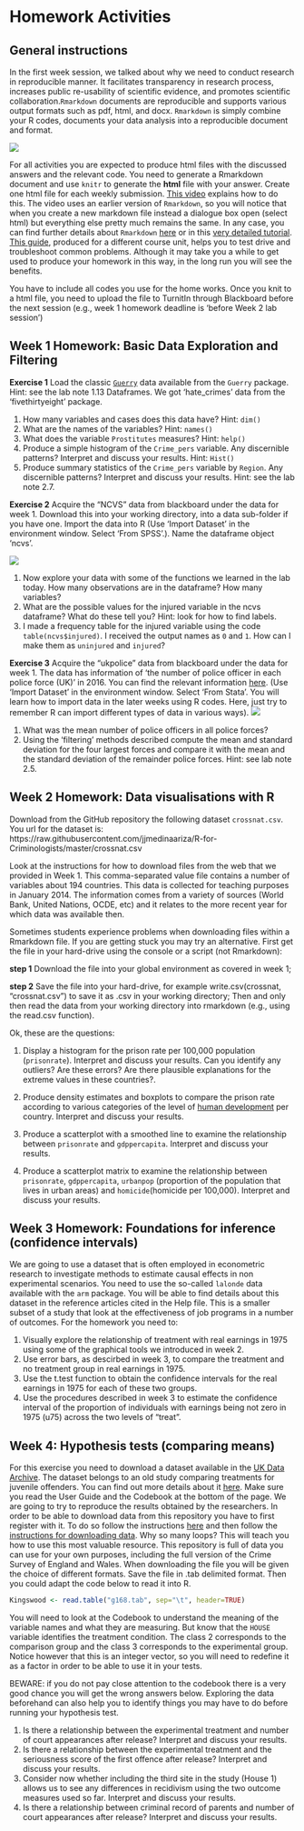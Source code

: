 # Homework Activities

## General instructions

In the first week session, we talked about why we need to conduct research in reproducible manner. It facilitates transparency in research process, increases public re-usability of scientific evidence, and promotes scientific collaboration.`Rmarkdown` documents are reproducible and supports various output formats such as pdf, html, and docx. `Rmarkdown` is simply combine your R codes, documents your data analysis into a reproducible document and format.

![](imgs/rmarkdown.png)

For all activities you are expected to produce html files with the discussed answers and the relevant code. You need to generate a Rmarkdown document and use `knitr` to generate the **html** file with your answer. Create one html file for each weekly submission. [This video](https://www.youtube.com/watch?v=-apyD5f9nwg) explains how to do this. The video uses an earlier version of `Rmarkdown`, so you will notice that when you create a new markdown file instead a dialogue box open (select html) but everything else pretty much remains the same. In any case, you can find further details about `Rmarkdown` [here](http://rmarkdown.rstudio.com/) or in this [very detailed tutorial](http://galahad.well.ox.ac.uk/repro/?utm_content=bufferc4efb&utm_medium=social&utm_source=twitter.com&utm_campaign=buffer). [This guide](http://stat545-ubc.github.io/block007_first-use-rmarkdown.html#troubleshooting), produced for a different course unit, helps you to test drive and troubleshoot common problems. Although it may take you a while to get used to produce your homework in this way, in the long run you will see the benefits.

You have to include all codes you use for the home works. Once you knit to a html file, you need to upload the file to TurnitIn through Blackboard before the next session (e.g., week 1 homework deadline is 'before Week 2 lab session')

## Week 1 Homework: Basic Data Exploration and Filtering

**Exercise 1**
Load the classic [`Guerry`](https://en.wikipedia.org/wiki/Andr%C3%A9-Michel_Guerry) data available from the `Guerry` package. Hint: see the lab note 1.13 Dataframes. We got 'hate_crimes' data from the 'fivethirtyeight' package.

1) How many variables and cases does this data have? Hint: `dim()`
2) What are the names of the variables? Hint: `names()`
3) What does the variable `Prostitutes` measures? Hint: `help()`
4) Produce a simple histogram of the `Crime_pers` variable. Any discernible patterns? Interpret and discuss your results. Hint: `Hist()`
5) Produce summary statistics of the `Crime_pers` variable by `Region`. Any discernible patterns? Interpret and discuss your results. Hint: see the lab note 2.7. 

**Exercise 2**
Acquire the “NCVS” data from blackboard under the data for week 1. Download this into your working directory, into a data sub-folder if you have one. Import the data into R (Use 'Import Dataset' in the environment window. Select 'From SPSS'.). Name the dataframe object ‘ncvs’.

![](imgs/hwimport.png)

1) Now explore your data with some of the functions we learned in the lab today. How many observations are in the dataframe? How many variables?
2) What are the possible values for the injured variable in the ncvs dataframe? What do these tell you? Hint: look for how to find labels. 
3) I made a frequency table for the injured variable using the code `table(ncvs$injured)`. I received the output names as `0` and `1`. How can I make them as `uninjured` and `injured`?

**Exercise 3**
Acquire the “ukpolice” data from blackboard under the data for week 1. The data has information of 'the number of police officer in each police force (UK)' in 2016. You can find the relevant information [here](https://en.wikipedia.org/wiki/List_of_police_forces_of_the_United_Kingdom). (Use 'Import Dataset' in the environment window. Select 'From Stata'. You will learn how to import data in the later weeks using R codes. Here, just try to remember R can import different types of data in various ways).
![](imgs/hwimport2.png)

1) What was the mean number of police officers in all police forces? 
2) Using the 'filtering' methods described compute the mean and standard deviation for the four largest forces and compare it with the mean and the standard deviation of the remainder police forces. Hint: see lab note 2.5.


## Week 2 Homework: Data visualisations with R

Download from the GitHub repository the following dataset `crossnat.csv`. You url for the dataset is: https://raw.githubusercontent.com/jjmedinaariza/R-for-Criminologists/master/crossnat.csv

Look at the instructions for how to download files from the web that we provided in Week 1. This comma-separated value file contains a number of variables about 194 countries. This data is collected for teaching purposes in January 2014. The information comes from a variety of sources (World Bank, United Nations, OCDE, etc) and it relates to the more recent year for which data was available then.

Sometimes students experience problems when downloading files within a Rmarkdown file. If you are getting stuck you may try an alternative. First get the file in your hard-drive using the console or a script (not Rmarkdown):

**step 1** Download the file into your global environment as covered in week 1;

**step 2** Save the file into your hard-drive, for example write.csv(crossnat, "crossnat.csv") to save it as .csv in your working directory; 
Then and only then read the data from your working directory into rmarkdown (e.g., using the read.csv function).

Ok, these are the questions:

1) Display a histogram for the prison rate per 100,000 population (`prisonrate`). Interpret and discuss your results. Can you identify any outliers? Are these errors? Are there plausible explanations for the extreme values in these countries?.

2) Produce density estimates and boxplots to compare the prison rate according to various categories of the level of [human development](http://hdr.undp.org/en/content/human-development-index-hdi) per country. Interpret and discuss your results.

3) Produce a scatterplot with a smoothed line to examine the relationship between `prisonrate` and `gdppercapita`. Interpret and discuss your results.

4) Produce a scatterplot matrix to examine the relationship between `prisonrate`, `gdppercapita`, `urbanpop` (proportion of the population that lives in urban areas) and `homicide`(homicide per 100,000). Interpret and discuss your results.

## Week 3 Homework: Foundations for inference (confidence intervals)

We are going to use a dataset that is often employed in econometric research to investigate methods to estimate causal effects in non experimental scenarios. You need to use the so-called `lalonde` data available with the `arm` package. You will be able to find details about this dataset in the reference articles cited in the Help file. This is a smaller subset of a study that look at the effectiveness of job programs in a number of outcomes. For the homework you need to: 

1) Visually explore the relationship of treatment with real earnings in 1975 using some of the graphical tools we introduced in week 2. 
2) Use error bars, as descirbed in week 3, to compare the treatment and no treatment group in real earnings in 1975. 
3) Use the t.test function to obtain the confidence intervals for the real earnings in 1975 for each of these two groups. 
4) Use the procedures described in week 3 to estimate the confidence interval of the proportion of individuals with earnings being not zero in 1975 (u75) across the two levels of "treat". 

## Week 4: Hypothesis tests (comparing means)

For this exercise you need to download a dataset available in the [UK Data Archive](http://www.data-archive.ac.uk/). The dataset belongs to an old study comparing treatments for juvenile offenders. You can find out more details about it [here](http://discover.ukdataservice.ac.uk/catalogue/?sn=3168&type=Data%20catalogue). Make sure you read the User Guide and the Codebook at the bottom of the page. We are going to try to reproduce the results obtained by the researchers. In order to be able to download data from this repository you have to first register with it. To do so follow the instructions [here](http://ukdataservice.ac.uk/get-data/how-to-access/registration.aspx) and then follow the [instructions for downloading data](http://ukdataservice.ac.uk/get-data/how-to-access/downloadorder.aspx). Why so many loops? This will teach you how to use this most valuable resource. This repository is full of data you can use for your own purposes, including the full version of the Crime Survey of England and Wales. When downloading the file you will be given the choice of different formats. Save the file in .tab delimited format. Then you could adapt the code below to read it into R.

```r
Kingswood <- read.table("g168.tab", sep="\t", header=TRUE)
```

You will need to look at the Codebook to understand the meaning of the variable names and what they are measuring. But know that the `HOUSE` variable identifies the treatment condition. The class 2 corresponds to the comparison group and the class 3 corresponds to the experimental group. Notice however that this is an integer vector, so you will need to redefine it as a factor in order to be able to use it in your tests.

BEWARE: if you do not pay close attention to the codebook there is a very good chance you will get the wrong answers below. Exploring the data beforehand can also help you to identify things you may have to do before running your hypothesis test.

1) Is there a relationship between the experimental treatment and number of court appearances after release? Interpret and discuss your results.
2) Is there a relationship between the experimental treatment and the seriousness score of the first offence after release? Interpret and discuss your results.
3) Consider now whether including the third site in the study (House 1) allows us to see any differences in recidivism using the two outcome measures used so far. Interpret and discuss your results.
4) Is there a relationship between criminal record of parents and number of court appearances after release? Interpret and discuss your results.

